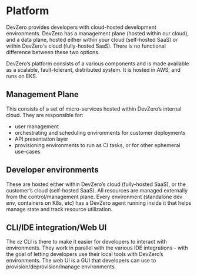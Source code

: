 # Platform

DevZero provides developers with cloud-hosted development environments. DevZero has a management plane (hosted within our cloud), and a data plane, hosted either within your cloud (self-hosted SaaS) or within DevZero's cloud (fully-hosted SaaS). There is no functional difference between these two options.

DevZero’s platform consists of a various components and is made available as a scalable, fault-tolerant, distributed system. It is hosted in AWS, and runs on EKS.

## Management Plane

This consists of a set of micro-services hosted within DevZero’s internal cloud. They are responsible for:

- user management
- orchestrating and scheduling environments for customer deployments
- API presentation layer
- provisioning environments to run as CI tasks, or for other ephemeral use-cases

## Developer environments

These are hosted either within DevZero’s cloud (fully-hosted SaaS), or the customer’s cloud (self-hosted SaaS). All resources are managed externally from the control/management plane. Every environment (standalone dev env, containers on K8s, etc) has a DevZero agent running inside it that helps manage state and track resource utilization.

## CLI/IDE integration/Web UI

The `dz` CLI is there to make it easier for developers to interact with environments. They work in parallel with the various IDE integrations - with the goal of letting developers use their local tools with DevZero’s environments. The web UI is a GUI that developers can use to provision/deprovision/manage environments.
